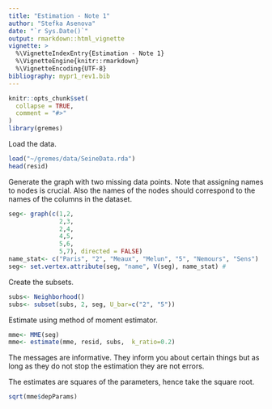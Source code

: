 ```yaml
---
title: "Estimation - Note 1"
author: "Stefka Asenova"
date: "`r Sys.Date()`"
output: rmarkdown::html_vignette
vignette: >
  %\VignetteIndexEntry{Estimation - Note 1}
  %\VignetteEngine{knitr::rmarkdown}
  %\VignetteEncoding{UTF-8}
bibliography: mypr1_rev1.bib
---
```


```r
knitr::opts_chunk$set(
  collapse = TRUE,
  comment = "#>"
)
library(gremes)
```

Load the data.
```r
load("~/gremes/data/SeineData.rda")
head(resid)

```

Generate the graph with two missing data points. Note that assigning names to nodes is crucial. Also the names of the nodes should correspond to the names of the columns in the dataset.
```r
seg<- graph(c(1,2,
              2,3,
              2,4,
              4,5,
              5,6,
              5,7), directed = FALSE)
name_stat<- c("Paris", "2", "Meaux", "Melun", "5", "Nemours", "Sens")
seg<- set.vertex.attribute(seg, "name", V(seg), name_stat) # 

```

Create the subsets.
```r
subs<- Neighborhood()
subs<- subset(subs, 2, seg, U_bar=c("2", "5"))

```

Estimate using method of moment estimator. 
```r
mme<- MME(seg)
mme<- estimate(mme, resid, subs,  k_ratio=0.2)

```

The messages are informative. They inform you about certain things but as long as they do not stop the estimation they are not errors.

The estimates are squares of the parameters, hence take the square root.
```r
sqrt(mme$depParams)

```

